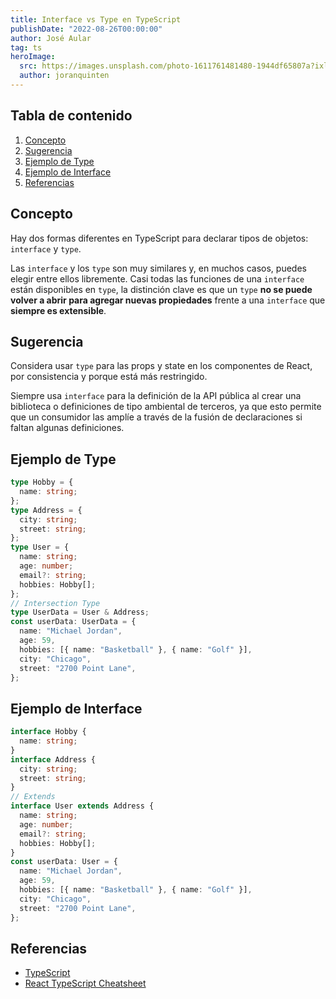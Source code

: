 ```yaml
---
title: Interface vs Type en TypeScript
publishDate: "2022-08-26T00:00:00"
author: José Aular
tag: ts
heroImage:
  src: https://images.unsplash.com/photo-1611761481480-1944df65807a?ixlib=rb-4.0.3&ixid=MnwxMjA3fDB8MHxwaG90by1wYWdlfHx8fGVufDB8fHx8&auto=format&fit=crop&w=1170&q=80
  author: joranquinten
---
```



## Tabla de contenido

1.  [Concepto](/blog/interface-vs-type-en-typescript#concepto)
1.  [Sugerencia](/blog/interface-vs-type-en-typescript#sugerencia)
1.  [Ejemplo de Type](/blog/interface-vs-type-en-typescript#ejemplo-de-type)
1.  [Ejemplo de Interface](/blog/interface-vs-type-en-typescript#ejemplo-de-interface)
1.  [Referencias](/blog/interface-vs-type-en-typescript#referencias)

## Concepto

Hay dos formas diferentes en TypeScript para declarar tipos de objetos: `interface` y `type`.

Las `interface` y los `type` son muy similares y, en muchos casos, puedes elegir entre ellos libremente.
Casi todas las funciones de una `interface` están disponibles en `type`, la distinción clave es que un `type`
**no se puede volver a abrir para agregar nuevas propiedades** frente a una `interface` que **siempre es extensible**.

## Sugerencia

Considera usar `type` para las props y state en los componentes de React, por consistencia y porque está más restringido.

Siempre usa `interface` para la definición de la API pública al crear una biblioteca o definiciones de tipo ambiental de terceros,
ya que esto permite que un consumidor las amplíe a través de la fusión de declaraciones si faltan algunas definiciones.

## Ejemplo de Type

```ts title="lib/types.ts"
type Hobby = {
  name: string;
};
type Address = {
  city: string;
  street: string;
};
type User = {
  name: string;
  age: number;
  email?: string;
  hobbies: Hobby[];
};
// Intersection Type
type UserData = User & Address;
const userData: UserData = {
  name: "Michael Jordan",
  age: 59,
  hobbies: [{ name: "Basketball" }, { name: "Golf" }],
  city: "Chicago",
  street: "2700 Point Lane",
};
```

## Ejemplo de Interface

```ts title="lib/interfaces.ts"
interface Hobby {
  name: string;
}
interface Address {
  city: string;
  street: string;
}
// Extends
interface User extends Address {
  name: string;
  age: number;
  email?: string;
  hobbies: Hobby[];
}
const userData: User = {
  name: "Michael Jordan",
  age: 59,
  hobbies: [{ name: "Basketball" }, { name: "Golf" }],
  city: "Chicago",
  street: "2700 Point Lane",
};
```

## Referencias

- [TypeScript](https://www.typescriptlang.org/docs/handbook/2/everyday-types.html#differences-between-type-aliases-and-interfaces)
- [React TypeScript Cheatsheet](https://react-typescript-cheatsheet.netlify.app/docs/basic/getting-started/basic_type_example#more-advice)
